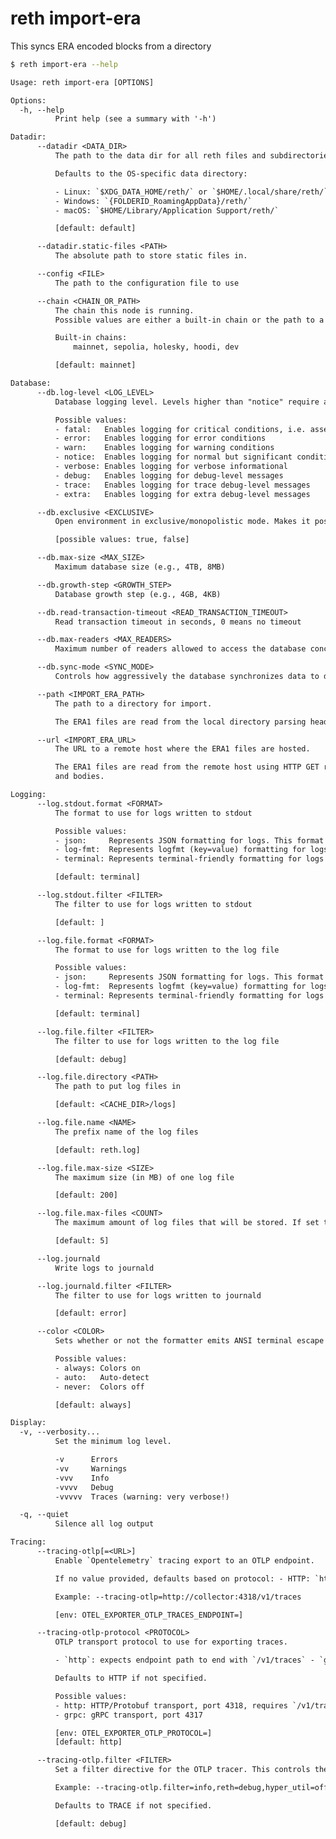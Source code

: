 # reth import-era

This syncs ERA encoded blocks from a directory

```bash
$ reth import-era --help
```
```txt
Usage: reth import-era [OPTIONS]

Options:
  -h, --help
          Print help (see a summary with '-h')

Datadir:
      --datadir <DATA_DIR>
          The path to the data dir for all reth files and subdirectories.

          Defaults to the OS-specific data directory:

          - Linux: `$XDG_DATA_HOME/reth/` or `$HOME/.local/share/reth/`
          - Windows: `{FOLDERID_RoamingAppData}/reth/`
          - macOS: `$HOME/Library/Application Support/reth/`

          [default: default]

      --datadir.static-files <PATH>
          The absolute path to store static files in.

      --config <FILE>
          The path to the configuration file to use

      --chain <CHAIN_OR_PATH>
          The chain this node is running.
          Possible values are either a built-in chain or the path to a chain specification file.

          Built-in chains:
              mainnet, sepolia, holesky, hoodi, dev

          [default: mainnet]

Database:
      --db.log-level <LOG_LEVEL>
          Database logging level. Levels higher than "notice" require a debug build

          Possible values:
          - fatal:   Enables logging for critical conditions, i.e. assertion failures
          - error:   Enables logging for error conditions
          - warn:    Enables logging for warning conditions
          - notice:  Enables logging for normal but significant condition
          - verbose: Enables logging for verbose informational
          - debug:   Enables logging for debug-level messages
          - trace:   Enables logging for trace debug-level messages
          - extra:   Enables logging for extra debug-level messages

      --db.exclusive <EXCLUSIVE>
          Open environment in exclusive/monopolistic mode. Makes it possible to open a database on an NFS volume

          [possible values: true, false]

      --db.max-size <MAX_SIZE>
          Maximum database size (e.g., 4TB, 8MB)

      --db.growth-step <GROWTH_STEP>
          Database growth step (e.g., 4GB, 4KB)

      --db.read-transaction-timeout <READ_TRANSACTION_TIMEOUT>
          Read transaction timeout in seconds, 0 means no timeout

      --db.max-readers <MAX_READERS>
          Maximum number of readers allowed to access the database concurrently

      --db.sync-mode <SYNC_MODE>
          Controls how aggressively the database synchronizes data to disk

      --path <IMPORT_ERA_PATH>
          The path to a directory for import.

          The ERA1 files are read from the local directory parsing headers and bodies.

      --url <IMPORT_ERA_URL>
          The URL to a remote host where the ERA1 files are hosted.

          The ERA1 files are read from the remote host using HTTP GET requests parsing headers
          and bodies.

Logging:
      --log.stdout.format <FORMAT>
          The format to use for logs written to stdout

          Possible values:
          - json:     Represents JSON formatting for logs. This format outputs log records as JSON objects, making it suitable for structured logging
          - log-fmt:  Represents logfmt (key=value) formatting for logs. This format is concise and human-readable, typically used in command-line applications
          - terminal: Represents terminal-friendly formatting for logs

          [default: terminal]

      --log.stdout.filter <FILTER>
          The filter to use for logs written to stdout

          [default: ]

      --log.file.format <FORMAT>
          The format to use for logs written to the log file

          Possible values:
          - json:     Represents JSON formatting for logs. This format outputs log records as JSON objects, making it suitable for structured logging
          - log-fmt:  Represents logfmt (key=value) formatting for logs. This format is concise and human-readable, typically used in command-line applications
          - terminal: Represents terminal-friendly formatting for logs

          [default: terminal]

      --log.file.filter <FILTER>
          The filter to use for logs written to the log file

          [default: debug]

      --log.file.directory <PATH>
          The path to put log files in

          [default: <CACHE_DIR>/logs]

      --log.file.name <NAME>
          The prefix name of the log files

          [default: reth.log]

      --log.file.max-size <SIZE>
          The maximum size (in MB) of one log file

          [default: 200]

      --log.file.max-files <COUNT>
          The maximum amount of log files that will be stored. If set to 0, background file logging is disabled

          [default: 5]

      --log.journald
          Write logs to journald

      --log.journald.filter <FILTER>
          The filter to use for logs written to journald

          [default: error]

      --color <COLOR>
          Sets whether or not the formatter emits ANSI terminal escape codes for colors and other text formatting

          Possible values:
          - always: Colors on
          - auto:   Auto-detect
          - never:  Colors off

          [default: always]

Display:
  -v, --verbosity...
          Set the minimum log level.

          -v      Errors
          -vv     Warnings
          -vvv    Info
          -vvvv   Debug
          -vvvvv  Traces (warning: very verbose!)

  -q, --quiet
          Silence all log output

Tracing:
      --tracing-otlp[=<URL>]
          Enable `Opentelemetry` tracing export to an OTLP endpoint.

          If no value provided, defaults based on protocol: - HTTP: `http://localhost:4318/v1/traces` - gRPC: `http://localhost:4317`

          Example: --tracing-otlp=http://collector:4318/v1/traces

          [env: OTEL_EXPORTER_OTLP_TRACES_ENDPOINT=]

      --tracing-otlp-protocol <PROTOCOL>
          OTLP transport protocol to use for exporting traces.

          - `http`: expects endpoint path to end with `/v1/traces` - `grpc`: expects endpoint without a path

          Defaults to HTTP if not specified.

          Possible values:
          - http: HTTP/Protobuf transport, port 4318, requires `/v1/traces` path
          - grpc: gRPC transport, port 4317

          [env: OTEL_EXPORTER_OTLP_PROTOCOL=]
          [default: http]

      --tracing-otlp.filter <FILTER>
          Set a filter directive for the OTLP tracer. This controls the verbosity of spans and events sent to the OTLP endpoint. It follows the same syntax as the `RUST_LOG` environment variable.

          Example: --tracing-otlp.filter=info,reth=debug,hyper_util=off

          Defaults to TRACE if not specified.

          [default: debug]
```